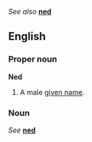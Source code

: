 ''See also'' '''[[ned]]'''

==English==
===Proper noun===
'''Ned'''

#A male [[given name]].

===Noun===
''See'' '''[[ned]]'''